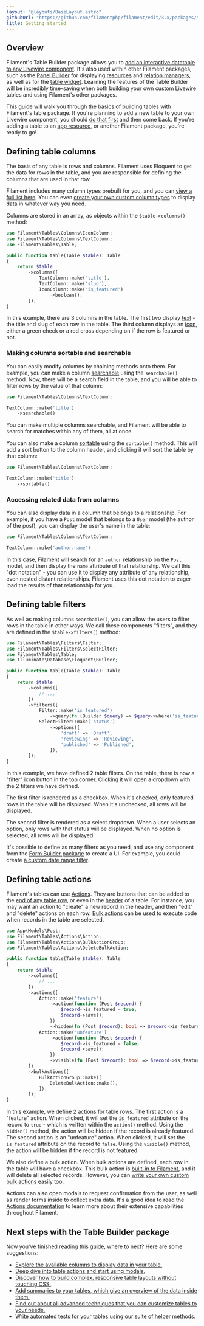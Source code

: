 ```yaml
---
layout: "@layouts/BaseLayout.astro"
githubUrl: "https://github.com/filamentphp/filament/edit/3.x/packages/tables/docs/02-getting-started.md"
title: Getting started
---
```


## Overview

Filament's Table Builder package allows you to [add an interactive datatable to any Livewire component](adding-a-table-to-a-livewire-component). It's also used within other Filament packages, such as the [Panel Builder](../panels) for displaying [resources](../panels/resources/getting-started) and [relation managers](../panels/resources/relation-managers), as well as for the [table widget](../panels/dashboard#table-widgets). Learning the features of the Table Builder will be incredibly time-saving when both building your own custom Livewire tables and using Filament's other packages.

This guide will walk you through the basics of building tables with Filament's table package. If you're planning to add a new table to your own Livewire component, you should [do that first](adding-a-table-to-a-livewire-component) and then come back. If you're adding a table to an [app resource](../panels/resources/getting-started), or another Filament package, you're ready to go!

## Defining table columns

The basis of any table is rows and columns. Filament uses Eloquent to get the data for rows in the table, and you are responsible for defining the columns that are used in that row.

Filament includes many column types prebuilt for you, and you can [view a full list here](columns/getting-started#available-columns). You can even [create your own custom column types](columns/custom) to display data in whatever way you need.

Columns are stored in an array, as objects within the `$table->columns()` method:

```php
use Filament\Tables\Columns\IconColumn;
use Filament\Tables\Columns\TextColumn;
use Filament\Tables\Table;

public function table(Table $table): Table
{
    return $table
        ->columns([
            TextColumn::make('title'),
            TextColumn::make('slug'),
            IconColumn::make('is_featured')
                ->boolean(),
        ]);
}
```

<AutoScreenshot name="tables/getting-started/columns" alt="Table with columns" version="3.x" />

In this example, there are 3 columns in the table. The first two display [text](columns/text) - the title and slug of each row in the table. The third column displays an [icon](columns/icon), either a green check or a red cross depending on if the row is featured or not.

### Making columns sortable and searchable

You can easily modify columns by chaining methods onto them. For example, you can make a column [searchable](columns/getting-started#searching) using the `searchable()` method. Now, there will be a search field in the table, and you will be able to filter rows by the value of that column:

```php
use Filament\Tables\Columns\TextColumn;

TextColumn::make('title')
    ->searchable()
```

<AutoScreenshot name="tables/getting-started/searchable-columns" alt="Table with searchable column" version="3.x" />

You can make multiple columns searchable, and Filament will be able to search for matches within any of them, all at once.

You can also make a column [sortable](columns/getting-started#sorting) using the `sortable()` method. This will add a sort button to the column header, and clicking it will sort the table by that column:

```php
use Filament\Tables\Columns\TextColumn;

TextColumn::make('title')
    ->sortable()
```

<AutoScreenshot name="tables/getting-started/sortable-columns" alt="Table with sortable column" version="3.x" />

### Accessing related data from columns

You can also display data in a column that belongs to a relationship. For example, if you have a `Post` model that belongs to a `User` model (the author of the post), you can display the user's name in the table:

```php
use Filament\Tables\Columns\TextColumn;

TextColumn::make('author.name')
```

<AutoScreenshot name="tables/getting-started/relationship-columns" alt="Table with relationship column" version="3.x" />

In this case, Filament will search for an `author` relationship on the `Post` model, and then display the `name` attribute of that relationship. We call this "dot notation" - you can use it to display any attribute of any relationship, even nested distant relationships. Filament uses this dot notation to eager-load the results of that relationship for you.

## Defining table filters

As well as making columns `searchable()`, you can allow the users to filter rows in the table in other ways. We call these components "filters", and they are defined in the `$table->filters()` method:

```php
use Filament\Tables\Filters\Filter;
use Filament\Tables\Filters\SelectFilter;
use Filament\Tables\Table;
use Illuminate\Database\Eloquent\Builder;

public function table(Table $table): Table
{
    return $table
        ->columns([
            // ...
        ])
        ->filters([
            Filter::make('is_featured')
                ->query(fn (Builder $query) => $query->where('is_featured', true)),
            SelectFilter::make('status')
                ->options([
                    'draft' => 'Draft',
                    'reviewing' => 'Reviewing',
                    'published' => 'Published',
                ]),
        ]);
}
```

<AutoScreenshot name="tables/getting-started/filters" alt="Table with filters" version="3.x" />

In this example, we have defined 2 table filters. On the table, there is now a "filter" icon button in the top corner. Clicking it will open a dropdown with the 2 filters we have defined.

The first filter is rendered as a checkbox. When it's checked, only featured rows in the table will be displayed. When it's unchecked, all rows will be displayed.

The second filter is rendered as a select dropdown. When a user selects an option, only rows with that status will be displayed. When no option is selected, all rows will be displayed.

It's possible to define as many filters as you need, and use any component from the [Form Builder package](../forms) to create a UI. For example, you could create [a custom date range filter](../filters/custom).

## Defining table actions

Filament's tables can use [Actions](../actions/overview). They are buttons that can be added to the [end of any table row](actions#row-actions), or even in the [header](actions#header-actions) of a table. For instance, you may want an action to "create" a new record in the header, and then "edit" and "delete" actions on each row. [Bulk actions](actions#bulk-actions) can be used to execute code when records in the table are selected.

```php
use App\Models\Post;
use Filament\Tables\Actions\Action;
use Filament\Tables\Actions\BulkActionGroup;
use Filament\Tables\Actions\DeleteBulkAction;

public function table(Table $table): Table
{
    return $table
        ->columns([
            // ...
        ])
        ->actions([
            Action::make('feature')
                ->action(function (Post $record) {
                    $record->is_featured = true;
                    $record->save();
                })
                ->hidden(fn (Post $record): bool => $record->is_featured),
            Action::make('unfeature')
                ->action(function (Post $record) {
                    $record->is_featured = false;
                    $record->save();
                })
                ->visible(fn (Post $record): bool => $record->is_featured),
        ])
        ->bulkActions([
            BulkActionGroup::make([
                DeleteBulkAction::make(),
            ]),
        ]);
}
```

<AutoScreenshot name="tables/getting-started/actions" alt="Table with actions" version="3.x" />

In this example, we define 2 actions for table rows. The first action is a "feature" action. When clicked, it will set the `is_featured` attribute on the record to `true` - which is written within the `action()` method. Using the `hidden()` method, the action will be hidden if the record is already featured. The second action is an "unfeature" action. When clicked, it will set the `is_featured` attribute on the record to `false`. Using the `visible()` method, the action will be hidden if the record is not featured.

We also define a bulk action. When bulk actions are defined, each row in the table will have a checkbox. This bulk action is [built-in to Filament](../actions/prebuilt-actions/delete#bulk-delete), and it will delete all selected records. However, you can [write your own custom bulk actions](actions#bulk-actions) easily too.

<AutoScreenshot name="tables/getting-started/actions-modal" alt="Table with action modal open" version="3.x" />

Actions can also open modals to request confirmation from the user, as well as render forms inside to collect extra data. It's a good idea to read the [Actions documentation](../actions/overview) to learn more about their extensive capabilities throughout Filament.

## Next steps with the Table Builder package

Now you've finished reading this guide, where to next? Here are some suggestions:

- [Explore the available columns to display data in your table.](columns/getting-started#available-columns)
- [Deep dive into table actions and start using modals.](actions)
- [Discover how to build complex, responsive table layouts without touching CSS.](layout)
- [Add summaries to your tables, which give an overview of the data inside them.](summaries)
- [Find out about all advanced techniques that you can customize tables to your needs.](advanced)
- [Write automated tests for your tables using our suite of helper methods.](testing)
